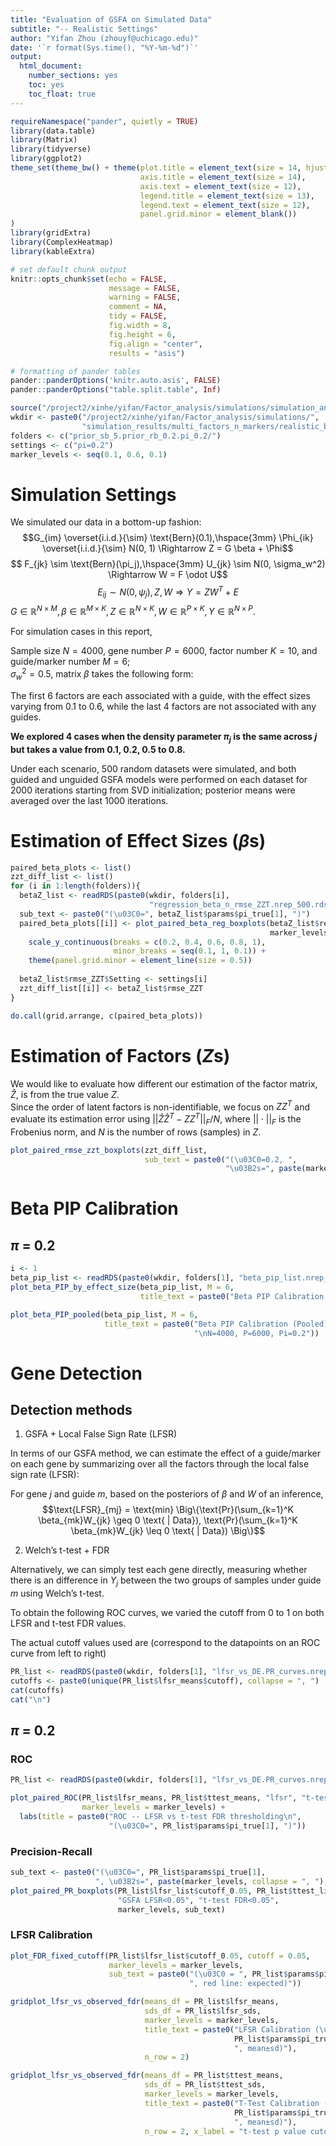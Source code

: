 ```yaml
---
title: "Evaluation of GSFA on Simulated Data"
subtitle: "-- Realistic Settings"
author: "Yifan Zhou (zhouyf@uchicago.edu)"
date: '`r format(Sys.time(), "%Y-%m-%d")`'
output:
  html_document:
    number_sections: yes
    toc: yes
    toc_float: true
---
```


```r
requireNamespace("pander", quietly = TRUE)
library(data.table)
library(Matrix)
library(tidyverse)
library(ggplot2)
theme_set(theme_bw() + theme(plot.title = element_text(size = 14, hjust = 0.5),
                             axis.title = element_text(size = 14),
                             axis.text = element_text(size = 12),
                             legend.title = element_text(size = 13),
                             legend.text = element_text(size = 12),
                             panel.grid.minor = element_blank())
)
library(gridExtra)
library(ComplexHeatmap)
library(kableExtra)

# set default chunk output
knitr::opts_chunk$set(echo = FALSE,
                      message = FALSE,
                      warning = FALSE,
                      comment = NA,
                      tidy = FALSE,
                      fig.width = 8,
                      fig.height = 6,
                      fig.align = "center",
                      results = "asis")

# formatting of pander tables
pander::panderOptions('knitr.auto.asis', FALSE)
pander::panderOptions("table.split.table", Inf)
```

```r
source("/project2/xinhe/yifan/Factor_analysis/simulations/simulation_analytics.R")
wkdir <- paste0("/project2/xinhe/yifan/Factor_analysis/simulations/",
                "simulation_results/multi_factors_n_markers/realistic_beta_0.1_to_0.6/")
folders <- c("prior_sb_5.prior_rb_0.2.pi_0.2/")
settings <- c("pi=0.2")
marker_levels <- seq(0.1, 0.6, 0.1)
```

# Simulation Settings

We simulated our data in a bottom-up fashion:
$$G_{im} \overset{i.i.d.}{\sim} \text{Bern}(0.1),\hspace{3mm} \Phi_{ik} \overset{i.i.d.}{\sim} N(0, 1) \Rightarrow Z = G \beta + \Phi$$
$$ F_{jk} \sim \text{Bern}(\pi_j),\hspace{3mm}  U_{jk} \sim N(0, \sigma_w^2) \Rightarrow W = F \odot U$$
$$E_{ij} \sim N(0,\psi_j), Z, W \Rightarrow Y = ZW^T+E$$
$G \in \mathbb{R}^{N \times M}, \beta \in \mathbb{R}^{M \times K}, Z \in \mathbb{R}^{N \times K}, W \in \mathbb{R}^{P \times K}, Y \in \mathbb{R}^{N \times P}.$

For simulation cases in this report,

Sample size $N = 4000$, gene number $P = 6000$, factor number $K = 10$, and guide/marker number $M = 6$;    
$\sigma_w^2 = 0.5$, matrix $\beta$ takes the following form:

\begin{pmatrix}
0.1 & 0 & 0 & 0 & 0 & 0 & 0 & 0 & 0 & 0 \\
0 & 0.2 & 0 & 0 & 0 & 0 & 0 & 0 & 0 & 0 \\
0 & 0 & 0.3 & 0 & 0 & 0 & 0 & 0 & 0 & 0 \\
0 & 0 & 0 & 0.4 & 0 & 0 & 0 & 0 & 0 & 0 \\
0 & 0 & 0 & 0 & 0.5 & 0 & 0 & 0 & 0 & 0 \\
0 & 0 & 0 & 0 & 0 & 0.6 & 0 & 0 & 0 & 0 \\
\end{pmatrix}

The first 6 factors are each associated with a guide, with the effect sizes varying from 0.1 to 0.6, while the last 4 factors are not associated with any guides.

**We explored 4 cases when the density parameter $\pi_j$ is the same across $j$ but takes a value from 0.1, 0.2, 0.5 to 0.8.**

Under each scenario, 500 random datasets were simulated, and both guided and unguided GSFA models were performed on each dataset for 2000 iterations starting from SVD initialization; posterior means were averaged over the last 1000 iterations. 

# Estimation of Effect Sizes ($\beta$s)

```r
paired_beta_plots <- list()
zzt_diff_list <- list()
for (i in 1:length(folders)){
  betaZ_list <- readRDS(paste0(wkdir, folders[i],
                               "regression_beta_n_rmse_ZZT.nrep_500.rds"))
  sub_text <- paste0("(\u03C0=", betaZ_list$params$pi_true[1], ")")
  paired_beta_plots[[i]] <- plot_paired_beta_reg_boxplots(betaZ_list$regression_stats,
                                                          marker_levels, sub_text) +
    scale_y_continuous(breaks = c(0.2, 0.4, 0.6, 0.8, 1),
                       minor_breaks = seq(0.1, 1, 0.1)) +
    theme(panel.grid.minor = element_line(size = 0.5))
  
  betaZ_list$rmse_ZZT$Setting <- settings[i]
  zzt_diff_list[[i]] <- betaZ_list$rmse_ZZT
}
```

```r
do.call(grid.arrange, c(paired_beta_plots))
```

# Estimation of Factors ($Z$s)

We would like to evaluate how different our estimation of the factor matrix, $\hat{Z}$, is from the true value $Z$.   
Since the order of latent factors is non-identifiable, we focus on $ZZ^T$ and evaluate its estimation error using  $||\hat{Z}\hat{Z}^T - ZZ^T||_F/N$, where $||\cdot||_F$ is the Frobenius norm, and $N$ is the number of rows (samples) in $Z$.

```r
plot_paired_rmse_zzt_boxplots(zzt_diff_list,
                              sub_text = paste0("(\u03C0=0.2, ",
                                                "\u03B2s=", paste(marker_levels, collapse = ", "), ")"))
```

# Beta PIP Calibration

## $\pi$ = 0.2

```r
i <- 1
beta_pip_list <- readRDS(paste0(wkdir, folders[1], "beta_pip_list.nrep_500.rds"))
plot_beta_PIP_by_effect_size(beta_pip_list, M = 6,
                             title_text = paste0("Beta PIP Calibration, N=4000, P=6000, Pi=0.2"))
```

```r
plot_beta_PIP_pooled(beta_pip_list, M = 6,
                     title_text = paste0("Beta PIP Calibration (Pooled)",
                                         "\nN=4000, P=6000, Pi=0.2"))
```

# Gene Detection

## Detection methods

1.  GSFA + Local False Sign Rate (LFSR)

In terms of our GSFA method, we can estimate the effect of a guide/marker on each gene by summarizing over all the factors through the local false sign rate (LFSR):

For gene $j$ and guide $m$, based on the posteriors of $\beta$ and $W$ of an inference,
$$\text{LFSR}_{mj} = \text{min} \Big\{\text{Pr}(\sum_{k=1}^K \beta_{mk}W_{jk} \geq 0 \text{ | Data}), \text{Pr}(\sum_{k=1}^K \beta_{mk}W_{jk} \leq 0 \text{ | Data}) \Big\}$$

2.  Welch's t-test + FDR

Alternatively, we can simply test each gene directly, measuring whether there is an difference in $Y_j$ between the two groups of samples under guide $m$ using Welch's t-test.

To obtain the following ROC curves, we varied the cutoff from 0 to 1 on both LFSR and t-test FDR values.

The actual cutoff values used are (correspond to the datapoints on an ROC curve from left to right)

```r
PR_list <- readRDS(paste0(wkdir, folders[1], "lfsr_vs_DE.PR_curves.nrep_500.rds"))
cutoffs <- paste0(unique(PR_list$lfsr_means$cutoff), collapse = ", ")
cat(cutoffs)
cat("\n")
```

## $\pi$ = 0.2

### ROC

```r
PR_list <- readRDS(paste0(wkdir, folders[1], "lfsr_vs_DE.PR_curves.nrep_500.rds"))

plot_paired_ROC(PR_list$lfsr_means, PR_list$ttest_means, "lfsr", "t-test",
                marker_levels = marker_levels) +
  labs(title = paste0("ROC -- LFSR vs t-test FDR thresholding\n",
                      "(\u03C0=", PR_list$params$pi_true[1], ")"))
```

### Precision-Recall

```r
sub_text <- paste0("(\u03C0=", PR_list$params$pi_true[1],
                   ", \u03B2s=", paste(marker_levels, collapse = ", "), ")")
plot_paired_PR_boxplots(PR_list$lfsr_list$cutoff_0.05, PR_list$ttest_list$cutoff_0.05,
                        "GSFA LFSR<0.05", "t-test FDR<0.05",
                        marker_levels, sub_text)
```

### LFSR Calibration

```r
plot_FDR_fixed_cutoff(PR_list$lfsr_list$cutoff_0.05, cutoff = 0.05,
                      marker_levels = marker_levels,
                      sub_text = paste0("(\u03C0 = ", PR_list$params$pi_true[1],
                                        ", red line: expected)"))
```

```r
gridplot_lfsr_vs_observed_fdr(means_df = PR_list$lfsr_means,
                              sds_df = PR_list$lfsr_sds,
                              marker_levels = marker_levels,
                              title_text = paste0("LFSR Calibration (\u03C0 = ",
                                                  PR_list$params$pi_true[1],
                                                  ", mean±sd)"),
                              n_row = 2)
```

```r
gridplot_lfsr_vs_observed_fdr(means_df = PR_list$ttest_means,
                              sds_df = PR_list$ttest_sds,
                              marker_levels = marker_levels,
                              title_text = paste0("T-Test Calibration (\u03C0 = ",
                                                  PR_list$params$pi_true[1],
                                                  ", mean±sd)"),
                              n_row = 2, x_label = "t-test p value cutoff")
```

